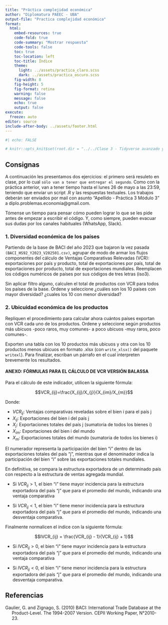 ```yaml
---
title: "Práctica complejidad económica"
author: "Diplomatura PAEEC - UBA"
output-file: "Practica complejidad económica" 
format:
  html:
    embed-resources: true
    code-fold: true
    code-summary: "Mostrar respuesta"
    code-tools: false
    toc: true
    toc-location: left
    toc-title: Índice
    theme:
      light: ../assets/practica_claro.scss
      dark: ../assets/practica_oscuro.scss
    fig-width: 8
    fig-height: 5
    fig-format: retina
    warning: false
    message: false
    echo: true
    output: false
execute:
  freeze: auto
editor: source
include-after-body: ../assets/footer.html
---
```


```r
#| echo: FALSE

# knitr::opts_knit$set(root.dir = "../../Clase 3 - Tidyverse avanzado y visualizacion/")

```

## Consignas

A continuación les presentamos dos ejercicios: el primero será resuleto en clase, por lo cual `sólo van a tener que entregar el segundo`. Como con la práctica anterior, van a tener tiempo hasta el lunes 26 de mayo a las 23:59, teniendo que enviar un script .R y las respuestas textuales. Los trabajos deberán ser enviados por mail con asunto “Apellido - Práctica 3 Módulo 3” a diplo.problemas.economia\@gmail.com.

Tómense un tiempo para pensar cómo pueden lograr lo que se les pide antes de empezar a escribir el código. Y, como siempre, pueden evacuar sus dudas por los canales habituales (WhatsApp, Slack).

### 1. Diversidad económica de los países

Partiendo de la base de BACI del año 2023 que bajaron la vez pasada `(BACI_HS92_Y2023_V202501.csv)`, agrupar de modo de armar los flujos componentes del cálculo de Ventajas Comparativas Relevadas (VCR): exportaciones por país y producto, total de exportaciones por país, total de exportaciones por producto, total de exportaciones mundiales. Reemplacen los códigos numéricos de países por sus códigos de tres letras (iso3).

Sin aplicar filtro alguno, calculen el total de productos con VCR para todos los países de la base. Ordene y seleccione ¿cuáles son los 10 países con mayor diversidad? ¿cuales los 10 con menor diversidad?

### 2. Ubicuidad económica de los productos

Repliquen el procedimiento para calcular ahora cuántos países exportan con VCR cada uno de los productos. Ordene y seleccione según productos más ubicuos -poco raros, muy comunes- a poco ubicuos -muy raros, poco comunes-.

Exporten una tabla con los 10 productos más ubicuos y otra con los 10 productos menos ubicuos en formato .xlsx (con `write_xlsx()` del paquete `writexl`). Para finalizar, escriban un párrafo en el cual interpreten brevemente los resultados.

#### ANEXO: FÓRMULAS PARA EL CÁLCULO DE VCR VERSIÓN BALASSA

Para el cálculo de este indicador, utilicen la siguiente fórmula:

$$VCR_{ij}=\frac{X_{ij}/X_{j}}{X_{im}/X_{m}}$$

Donde:

* $VCR_{ij}$: Ventajas comparativas reveladas sobre el bien i para el país j
* $X_{ij}$: Exportaciones del bien i del país j
* $X_{j}$: Exportaciones totales del país j (sumatoria de todos los bienes i)
* $X_{im}$: Exportaciones del bien i del mundo
* $X_{m}$: Exportaciones totales del mundo (sumatoria de todos los bienes i)

El numerador representa la participación del bien "i" dentro de las exportaciones totales del país "j", mientras que el denominador indica la participación del bien "i" sobre las exportaciones totales mundiales.

En definitiva, se compara la estructura exportadora de un determinado país con respecto a la estructura de ventas agregada mundial.

* Si $VCR_{ij}>1$, el bien "i" tiene mayor incidencia para la estructura exportadora del país "j" que para el promedio del mundo, indicando una ventaja comparativa

* Si $VCR_{ij}<1$, el bien "i" tiene menor incidencia para la estructura exportadora del país "j" que para el promedio del mundo, indicando una desventaja comparativa.

Finalmente normalicen el índice con la siguiente fórmula:

$$IVCR_{ij} = \frac{VCR_{ij} - 1}{VCR_{ij} + 1}$$

* Si $IVCR_{ij}>0$, el bien "i" tiene mayor incidencia para la estructura exportadora del país "j" que para el promedio del mundo, indicando una ventaja comparativa

* Si $IVCR_{ij}<0$, el bien "i" tiene menor incidencia para la estructura exportadora del país "j" que para el promedio del mundo, indicando una desventaja comparativa.

## Referencias {.unnumbered}

```{=html}
<div id="refs" class="references csl-bib-body hanging-indent">
  
  <div id="ref-baci2010" class="csl-entry">
   Gaulier, G. and Zignago, S. (2010) BACI: International Trade Database at the Product-Level. The 1994-2007 Version. CEPII Working Paper, N°2010-23.
</div>
  
  </div>
```

